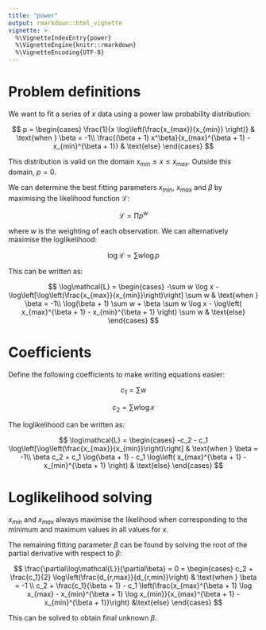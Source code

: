 ```yaml
---
title: "power"
output: rmarkdown::html_vignette
vignette: >
  %\VignetteIndexEntry{power}
  %\VignetteEngine{knitr::rmarkdown}
  %\VignetteEncoding{UTF-8}
---
```



# Problem definitions

We want to fit a series of $x$ data using a power law probability distribution:

$$
p = \begin{cases}
  \frac{1}{x \log\left(\frac{x_{max}}{x_{min}} \right)} & \text{when } \beta = -1\\
  \frac{(\beta + 1) x^\beta}{x_{max}^{\beta + 1} - x_{min}^{\beta + 1}} & \text{else}
\end{cases}
$$

This distribution is valid on the domain $x_{min} \leq x \leq x_{max}$. Outside this domain, $p = 0$. 

We can determine the best fitting parameters $x_{min}$, $x_{max}$ and $\beta$ by maximising the likelihood function $\mathcal{L}$:

$$
\mathcal{L} = \prod p^w
$$

where $w$ is the weighting of each observation. We can alternatively maximise the loglikelihood:

$$
\log\mathcal{L} = \sum w \log p
$$

This can be written as:

$$
\log\mathcal{L} = \begin{cases}
  -\sum w \log x - \log\left[\log\left(\frac{x_{max}}{x_{min}}\right)\right] \sum w  & \text{when } \beta = -1\\
  \log(\beta + 1) \sum w + \beta \sum w \log x  - \log\left( x_{max}^{\beta + 1} - x_{min}^{\beta + 1} \right) \sum w & \text{else}
\end{cases}
$$


# Coefficients

Define the following coefficients to make writing equations easier:

$$
c_1 = \sum w
$$

$$
c_2 = \sum w \log x
$$

The loglikelihood can be written as:

$$
\log\mathcal{L} = \begin{cases}
  -c_2 - c_1 \log\left[\log\left(\frac{x_{max}}{x_{min}}\right)\right]  & \text{when } \beta = -1\\
  \beta c_2 + c_1 \log(\beta + 1) - c_1 \log\left( x_{max}^{\beta + 1} - x_{min}^{\beta + 1} \right)  & \text{else}
\end{cases}
$$

# Loglikelihood solving

$x_{min}$ and $x_{max}$ always maximise the likelihood when corresponding to the minimum and maximum values in all values for $x$. 

The remaining fitting parameter $\beta$ can be found by solving the root of the partial derivative with respect to $\beta$:

$$
\frac{\partial\log\mathcal{L}}{\partial\beta} = 
0 = 
\begin{cases}
c_2 + \frac{c_1}{2} \log\left(\frac{d_{r,max}}{d_{r,min}}\right) & \text{when } \beta = -1 \\
c_2 + \frac{c_1}{\beta + 1} - 
c_1 \left(\frac{x_{max}^{\beta + 1} \log x_{max} - x_{min}^{\beta + 1} \log x_{min}}{x_{max}^{\beta + 1} - x_{min}^{\beta + 1}}\right) &\text{else}
\end{cases}
$$

This can be solved to obtain final unknown $\beta$.

